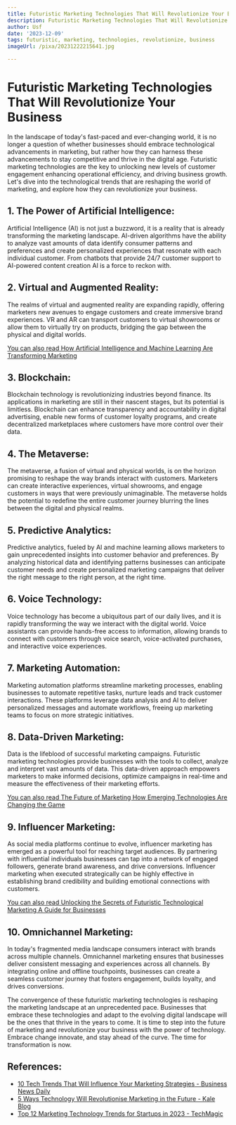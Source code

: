```yaml
---
title: Futuristic Marketing Technologies That Will Revolutionize Your Business
description: Futuristic Marketing Technologies That Will Revolutionize Your Business
author: Usf
date: '2023-12-09'
tags: futuristic, marketing, technologies, revolutionize, business
imageUrl: /pixa/20231222215641.jpg

---
```

# Futuristic  Marketing Technologies  That Will  Revolutionize Your Business

In the  landscape of today's fast-paced  and ever-changing  world, it is no longer a question of whether businesses should embrace technological advancements in marketing, but rather how they  can harness these advancements to stay competitive  and thrive in the digital age. Futuristic marketing technologies are the key  to unlocking  new levels of customer engagement enhancing operational efficiency, and driving business growth. Let's dive into the  technological trends  that are reshaping the world of marketing, and  explore  how they can revolutionize your business.

## 1. The Power of Artificial Intelligence:

Artificial Intelligence (AI) is  not just a buzzword, it is a  reality that  is already transforming the marketing landscape. AI-driven  algorithms have the ability to analyze vast amounts of data identify consumer patterns and preferences and create personalized experiences that resonate with each individual customer. From chatbots  that provide 24/7 customer support to AI-powered content creation AI is a force  to reckon with.

## 2. Virtual and Augmented Reality:

The realms of virtual and augmented reality  are expanding rapidly,  offering marketers  new  avenues to engage customers and  create immersive brand experiences. VR and AR  can transport customers to virtual showrooms or allow them to  virtually try on products, bridging the gap between the physical and digital worlds.

[You  can also read  How Artificial Intelligence and Machine Learning Are Transforming  Marketing](How%20Artificial%20Intelligence%20and%20Machine%20Learning%20Are%20Transforming%20Marketing)


## 3. Blockchain:

Blockchain technology is revolutionizing industries beyond finance. Its applications in marketing are still in their nascent stages, but its potential is limitless. Blockchain  can enhance transparency and accountability in digital advertising, enable new forms of customer  loyalty programs, and create decentralized marketplaces where customers have more control over their data.

## 4. The Metaverse:

The metaverse, a  fusion of virtual and  physical worlds, is on the horizon promising to reshape the way brands interact with customers. Marketers can create interactive experiences, virtual showrooms, and engage customers in ways that were previously unimaginable. The metaverse holds the potential to redefine the entire customer journey blurring the lines between the digital and physical  realms.

## 5. Predictive Analytics:

Predictive analytics, fueled by AI and machine learning allows marketers to gain unprecedented  insights into customer behavior and preferences. By analyzing historical data and identifying patterns businesses can anticipate customer needs and create personalized marketing campaigns that deliver the  right  message to the right person, at the right time.

## 6. Voice  Technology:

Voice technology  has become a ubiquitous  part  of our daily  lives, and it is rapidly transforming the way we interact with the digital world. Voice assistants can provide hands-free access to  information, allowing brands to connect with customers through voice search, voice-activated purchases, and interactive voice experiences.

## 7.  Marketing Automation:

Marketing automation platforms  streamline marketing processes, enabling businesses to automate repetitive tasks, nurture leads and track customer interactions. These platforms leverage  data analysis and AI to deliver personalized messages and  automate  workflows, freeing up marketing teams to focus on more strategic initiatives.

## 8. Data-Driven Marketing:

Data is the lifeblood of successful marketing campaigns. Futuristic marketing technologies provide businesses with  the tools to collect, analyze and interpret vast amounts of data. This data-driven approach empowers marketers to make informed decisions, optimize campaigns in real-time  and measure the  effectiveness of their marketing efforts.

[You  can also read The Future of Marketing How Emerging Technologies Are Changing the Game](The%20Future%20of%20Marketing%20How%20Emerging%20Technologies%20Are%20Changing%20the%20Game)


## 9. Influencer Marketing:

As social media platforms continue to evolve, influencer marketing has emerged  as a powerful tool for reaching target audiences. By partnering with  influential individuals businesses can tap into a network of engaged followers, generate brand awareness, and  drive conversions. Influencer marketing when executed strategically can be highly effective in establishing  brand credibility and building emotional connections with customers.

[You can also read Unlocking the Secrets of Futuristic Technological Marketing A Guide for Businesses](Unlocking%20the%20Secrets%20of%20Futuristic%20Technological%20Marketing%20A%20Guide%20for%20Businesses)


## 10. Omnichannel Marketing:

In today's fragmented media landscape consumers interact  with brands across multiple channels. Omnichannel marketing ensures that  businesses deliver consistent messaging and experiences across all channels.  By integrating online and offline touchpoints, businesses can create a seamless customer journey  that fosters engagement, builds loyalty,  and drives conversions.

The convergence of these futuristic marketing technologies is reshaping the marketing landscape  at an unprecedented pace. Businesses  that embrace  these technologies and  adapt to the evolving digital landscape will be the ones that thrive in the years to come. It  is time  to step into the future  of marketing and  revolutionize your business with the power of technology. Embrace change innovate, and stay  ahead of  the curve. The time for transformation is  now.

## References:
- [10 Tech Trends That Will Influence Your Marketing Strategies - Business News Daily](https://www.businessnewsdaily.com/8564-future-of-marketing.html)
- [5 Ways Technology Will Revolutionise Marketing in the Future - Kale Blog](https://blog.kale.bismart.com/en/5-ways-technology-will-revolutionise-marketing-in-the-future)
- [Top 12 Marketing Technology Trends for Startups in 2023 - TechMagic](https://www.techmagic.co/blog/top-marketing-technology-trends/)

